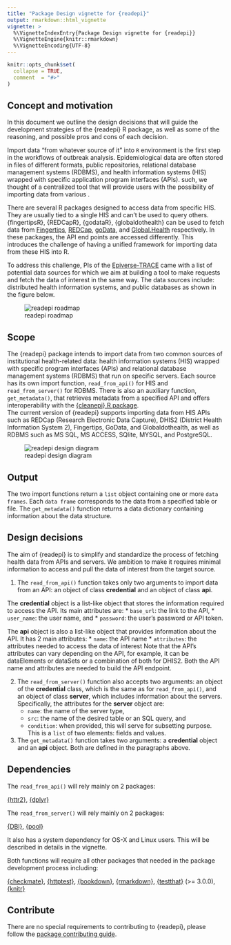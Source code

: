 ```yaml
---
title: "Package Design vignette for {readepi}"
output: rmarkdown::html_vignette
vignette: >
  %\VignetteIndexEntry{Package Design vignette for {readepi}}
  %\VignetteEngine{knitr::rmarkdown}
  %\VignetteEncoding{UTF-8}
---
```


```r
knitr::opts_chunk$set(
  collapse = TRUE,
  comment  = "#>"
)
```

## Concept and motivation
In this document we outline the design decisions that will guide the development strategies of the {readepi} R package, as well as some of the reasoning, and possible pros and cons of each decision.

Import data "from whatever source of it" into `R` environment is the first step in the workflows of outbreak analysis. Epidemiological data are often stored in files of different formats, public repositories, relational database management systems (RDBMS), and health information systems (HIS) wrapped with specific application program interfaces (APIs).  such, we thought of a centralized tool that will provide users with the possibility of importing data from various .



There are several R packages designed to access data from specific HIS. They are usually tied to a single HIS and can't be used to query others. {fingertipsR}, {REDCapR}, {godataR}, {globaldothealth} can be used to fetch data from [Fingertips](https://fingertips.phe.org.uk/), [REDCap](https://projectredcap.org/software/), [goData](https://www.who.int/tools/godata), and [Global.Health](https://global.health/) respectively. In these packages, the API end points are accessed differently. This introduces the challenge of having a unified framework for importing data from these HIS into R.

To address this challenge, PIs of the [Epiverse-TRACE](https://data.org/initiatives/epiverse/) came with a list of potential data sources for which we aim at building a tool to make requests and fetch the data of interest in the same way. The data sources include: distributed health information systems, and public databases as shown in the figure below.

![readepi roadmap](../man/figures/roadmap-readepi.drawio.png)

## Scope

The {readepi} package intends to import data from two common sources of institutional health-related data: health information systems (HIS) wrapped with specific program interfaces (APIs) and relational database management systems (RDBMS) that run on specific servers. Each source has its own import function, `read_from_api()` for HIS and `read_from_server()` for RDBMS. There is also an auxiliary function, `get_metadata()`, that retrieves metadata from a specified API and offers interoperability with the [{cleanepi} R package](https://epiverse-trace.github.io/cleanepi/).     
The current version of {readepi} supports importing data from HIS APIs such as REDCap (Research Electronic Data Capture), DHIS2 (District Health Information System 2), Fingertips, GoData, and Globaldothealth, as well as RDBMS such as MS SQL, MS ACCESS, SQlite, MYSQL, and PostgreSQL. 

![readepi design diagram](../man/figures/readepi_design_diagram.drawio.svg)


## Output

The two import functions return a `list` object containing one or more `data frames`. Each `data frame` corresponds to the data from a specified table or file. The `get_metadata()` function returns a data dictionary containing information about the data structure. 

## Design decisions

The aim of {readepi} is to simplify and standardize the process of fetching health data from APIs and servers. We ambition to make it requires minimal information to access and pull the data of interest from the target source.  

1. The `read_from_api()` function takes only two arguments to import data from an API: an object of class **credential** and an object of class **api**.

The **credential** object is a list-like object that stores the information required to access the API. Its main attributes are:
    * `base_url`: the link to the API,
    * `user_name`: the user name, and
    * `password`: the user's password or API token.

The **api** object is also a list-like object that provides information about the API. It has 2 main attributes:
    * `name`: the API name
    * `attributes`: the attributes needed to access the data of interest
Note that the API's attributes can vary depending on the API, for example, it can be dataElements or dataSets or a combination of both for DHIS2. 
Both the API name and attributes are needed to build the API endpoint.

2. The `read_from_server()` function also accepts two arguments: an object of the **credential** class, which is the same as for `read_from_api()`, and an object of class **server**, which includes information about the servers. Specifically, the attributes for the **server** object are:
    * `name`: the name of the server type,
    * `src`: the name of the desired table or an SQL query, and
    * `condition`: when provided, this will serve for subsetting purpose. This is a `list` of two elements: fields and values.

3. The `get_metadata()` function takes two arguments: a **credential** object and an **api** object. Both are defined in the paragraphs above. 

## Dependencies

The `read_from_api()` will rely mainly on 2 packages:

  [{httr2}](https://CRAN.R-project.org/package=httr2),
  [{dplyr}](https://CRAN.R-project.org/package=dplyr)

The `read_from_server()` will rely mainly on 2 packages:

  [{DBI}](https://CRAN.R-project.org/package=DBI),
  [{pool}](https://CRAN.R-project.org/package=pool)

It also has a system dependency for OS-X and Linux users. This will be described in details in the vignette.

Both functions will require all other packages that needed in the package development process including:

  [{checkmate}](https://CRAN.R-project.org/package=checkmate),
  [{httptest}](https://CRAN.R-project.org/package=httptest),
  [{bookdown}](https://CRAN.R-project.org/package=bookdown),
  [{rmarkdown}](https://CRAN.R-project.org/package=rmarkdown),
  [{testthat}](https://CRAN.R-project.org/package=testthat) (>= 3.0.0),
  [{knitr}](https://CRAN.R-project.org/package=knitr)

## Contribute

There are no special requirements to contributing to {readepi}, please follow the [package contributing guide](https://github.com/epiverse-trace/.github/blob/main/CONTRIBUTING.md).
